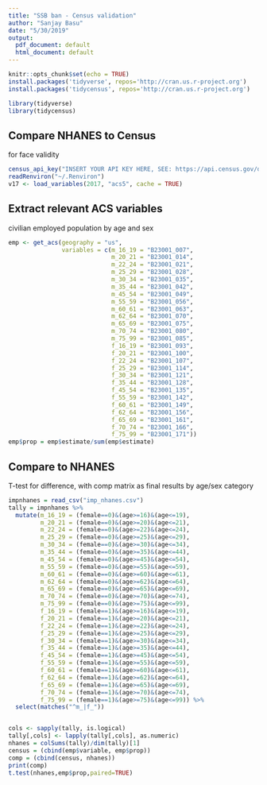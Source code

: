 ```yaml
---
title: "SSB ban - Census validation"
author: "Sanjay Basu"
date: "5/30/2019"
output:
  pdf_document: default
  html_document: default
---
```

  
```r
knitr::opts_chunk$set(echo = TRUE)
install.packages('tidyverse', repos='http://cran.us.r-project.org')
install.packages('tidycensus', repos='http://cran.us.r-project.org')

library(tidyverse)
library(tidycensus)
```

## Compare NHANES to Census

for face validity

```r
census_api_key("INSERT YOUR API KEY HERE, SEE: https://api.census.gov/data/key_signup.html", install=T, overwrite=T)
readRenviron("~/.Renviron")
v17 <- load_variables(2017, "acs5", cache = TRUE)

```

## Extract relevant ACS variables

civilian employed population by age and sex

```r
emp <- get_acs(geography = "us", 
               variables = c(m_16_19 = "B23001_007",
                             m_20_21 = "B23001_014",
                             m_22_24 = "B23001_021",
                             m_25_29 = "B23001_028",
                             m_30_34 = "B23001_035",
                             m_35_44 = "B23001_042",
                             m_45_54 = "B23001_049",
                             m_55_59 = "B23001_056",
                             m_60_61 = "B23001_063",
                             m_62_64 = "B23001_070",
                             m_65_69 = "B23001_075",
                             m_70_74 = "B23001_080",
                             m_75_99 = "B23001_085",
                             f_16_19 = "B23001_093",
                             f_20_21 = "B23001_100",
                             f_22_24 = "B23001_107",
                             f_25_29 = "B23001_114",
                             f_30_34 = "B23001_121",
                             f_35_44 = "B23001_128",
                             f_45_54 = "B23001_135",
                             f_55_59 = "B23001_142",
                             f_60_61 = "B23001_149",
                             f_62_64 = "B23001_156",
                             f_65_69 = "B23001_161",
                             f_70_74 = "B23001_166",
                             f_75_99 = "B23001_171")) 
emp$prop = emp$estimate/sum(emp$estimate)
```

## Compare to NHANES

T-test for difference, with comp matrix as final results by age/sex category

```r
impnhanes = read_csv("imp_nhanes.csv")
tally = impnhanes %>%
  mutate(m_16_19 = (female==0)&(age>=16)&(age<=19),
         m_20_21 = (female==0)&(age>=20)&(age<=21),
         m_22_24 = (female==0)&(age>=22)&(age<=24),
         m_25_29 = (female==0)&(age>=25)&(age<=29),
         m_30_34 = (female==0)&(age>=30)&(age<=34),
         m_35_44 = (female==0)&(age>=35)&(age<=44),
         m_45_54 = (female==0)&(age>=45)&(age<=54),
         m_55_59 = (female==0)&(age>=55)&(age<=59),
         m_60_61 = (female==0)&(age>=60)&(age<=61),
         m_62_64 = (female==0)&(age>=62)&(age<=64),
         m_65_69 = (female==0)&(age>=65)&(age<=69),
         m_70_74 = (female==0)&(age>=70)&(age<=74),
         m_75_99 = (female==0)&(age>=75)&(age<=99),
         f_16_19 = (female==1)&(age>=16)&(age<=19),
         f_20_21 = (female==1)&(age>=20)&(age<=21),
         f_22_24 = (female==1)&(age>=22)&(age<=24),
         f_25_29 = (female==1)&(age>=25)&(age<=29),
         f_30_34 = (female==1)&(age>=30)&(age<=34),
         f_35_44 = (female==1)&(age>=35)&(age<=44),
         f_45_54 = (female==1)&(age>=45)&(age<=54),
         f_55_59 = (female==1)&(age>=55)&(age<=59),
         f_60_61 = (female==1)&(age>=60)&(age<=61),
         f_62_64 = (female==1)&(age>=62)&(age<=64),
         f_65_69 = (female==1)&(age>=65)&(age<=69),
         f_70_74 = (female==1)&(age>=70)&(age<=74),
         f_75_99 = (female==1)&(age>=75)&(age<=99)) %>%
  select(matches("^m_|f_"))


cols <- sapply(tally, is.logical)
tally[,cols] <- lapply(tally[,cols], as.numeric)
nhanes = colSums(tally)/dim(tally)[1]
census = (cbind(emp$variable, emp$prop))
comp = (cbind(census, nhanes))
print(comp)
t.test(nhanes,emp$prop,paired=TRUE)
```

